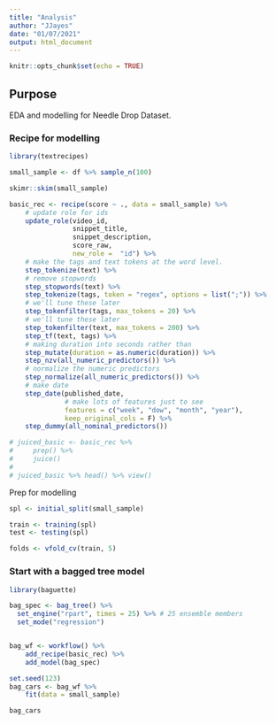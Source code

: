 ```yaml
---
title: "Analysis"
author: "JJayes"
date: "01/07/2021"
output: html_document
---
```


```r
knitr::opts_chunk$set(echo = TRUE)
```

## Purpose

EDA and modelling for Needle Drop Dataset.

### Recipe for modelling

```r
library(textrecipes)

small_sample <- df %>% sample_n(100)

skimr::skim(small_sample)

basic_rec <- recipe(score ~ ., data = small_sample) %>% 
    # update role for ids
    update_role(video_id, 
                snippet_title, 
                snippet_description, 
                score_raw, 
                new_role =  "id") %>% 
    # make the tags and text tokens at the word level.
    step_tokenize(text) %>% 
    # remove stopwords
    step_stopwords(text) %>% 
    step_tokenize(tags, token = "regex", options = list(";")) %>% 
    # we'll tune these later
    step_tokenfilter(tags, max_tokens = 20) %>% 
    # we'll tune these later
    step_tokenfilter(text, max_tokens = 200) %>% 
    step_tf(text, tags) %>% 
    # making duration into seconds rather than 
    step_mutate(duration = as.numeric(duration)) %>% 
    step_nzv(all_numeric_predictors()) %>% 
    # normalize the numeric predictors
    step_normalize(all_numeric_predictors()) %>% 
    # make date
    step_date(published_date, 
              # make lots of features just to see
              features = c("week", "dow", "month", "year"),
              keep_original_cols = F) %>% 
    step_dummy(all_nominal_predictors())

# juiced_basic <- basic_rec %>% 
#     prep() %>% 
#     juice()
# 
# juiced_basic %>% head() %>% view()

```

Prep for modelling

```r
spl <- initial_split(small_sample)

train <- training(spl)
test <- testing(spl)

folds <- vfold_cv(train, 5)

```

### Start with a bagged tree model

```r
library(baguette)

bag_spec <- bag_tree() %>% 
  set_engine("rpart", times = 25) %>% # 25 ensemble members 
  set_mode("regression")


bag_wf <- workflow() %>% 
    add_recipe(basic_rec) %>% 
    add_model(bag_spec)

set.seed(123)
bag_cars <- bag_wf %>% 
    fit(data = small_sample)

bag_cars
```

